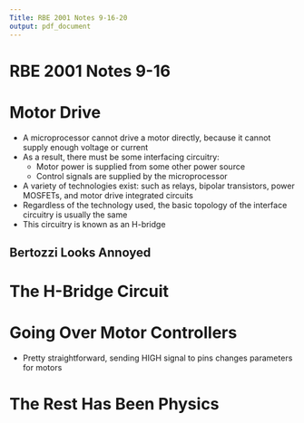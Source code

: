 ```yaml
---
Title: RBE 2001 Notes 9-16-20
output: pdf_document
---
```


# RBE 2001 Notes 9-16

# Motor Drive

* A microprocessor cannot drive a motor directly, because it cannot supply enough voltage or current
* As a result, there must be some interfacing circuitry:
  * Motor power is supplied from some other power source
  * Control signals are supplied by the microprocessor
* A variety of technologies exist: such as relays, bipolar transistors, power MOSFETs, and motor drive integrated circuits
* Regardless of the technology used, the basic topology of the interface circuitry is usually the same
* This circuitry is known as an H-bridge

## Bertozzi Looks Annoyed

# The H-Bridge Circuit

# Going Over Motor Controllers
* Pretty straightforward, sending HIGH signal to pins changes parameters for motors

# The Rest Has Been Physics
